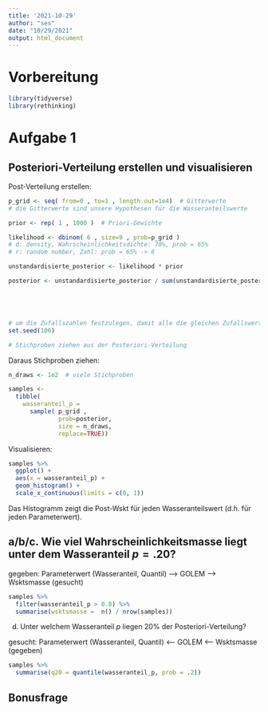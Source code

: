 ```yaml
---
title: '2021-10-29'
author: "ses"
date: "10/29/2021"
output: html_document
---
```


# Vorbereitung

```r
library(tidyverse)
library(rethinking)
```



# Aufgabe 1


## Posteriori-Verteilung erstellen und visualisieren

Post-Verteilung erstellen:
```r
p_grid <- seq( from=0 , to=1 , length.out=1e4)  # Gitterwerte
# die Gitterwerte sind unsere Hypothesen für die Wasseranteilswerte

prior <- rep( 1 , 1000 )  # Priori-Gewichte

likelihood <- dbinom( 6 , size=9 , prob=p_grid ) 
# d: density, Wahrscheinlichkeitsdichte: 70%, prob = 65%
# r: random number, Zahl: prob = 65% -> 6

unstandardisierte_posterior <- likelihood * prior 

posterior <- unstandardisierte_posterior / sum(unstandardisierte_posterior)





# um die Zufallszahlen festzulegen, damit alle die gleichen Zufallswerte bekommen: 
set.seed(100) 

# Stichproben ziehen aus der Posteriori-Verteilung

```

Daraus Stichproben ziehen:

```r
n_draws <- 1e2  # viele Stichproben

samples <- 
  tibble(
    wasseranteil_p = 
      sample( p_grid , 
              prob=posterior, 
              size = n_draws, 
              replace=TRUE)) 
```



Visualisieren:

```r
samples %>% 
  ggplot() +
  aes(x = wasseranteil_p) +
  geom_histogram() +
  scale_x_continuous(limits = c(0, 1))
```

Das Histogramm zeigt die Post-Wskt für jeden Wasseranteilswert (d.h. für jeden Parameterwert).

## a/b/c. Wie viel Wahrscheinlichkeitsmasse liegt unter dem Wasseranteil $p=.20$?

gegeben: Parameterwert (Wasseranteil, Quantil) --> GOLEM --> Wsktsmasse (gesucht)

```r
samples %>% 
  filter(wasseranteil_p > 0.8) %>% 
  summarise(wsktsmasse =  n() / nrow(samples))
```

d) Unter welchem Wasseranteil $p$ liegen 20% der Posteriori-Verteilung?

gesucht: Parameterwert (Wasseranteil, Quantil) <-- GOLEM <-- Wsktsmasse (gegeben)


```r
samples %>% 
  summarise(q20 = quantile(wasseranteil_p, prob = .2))
```

## Bonusfrage


